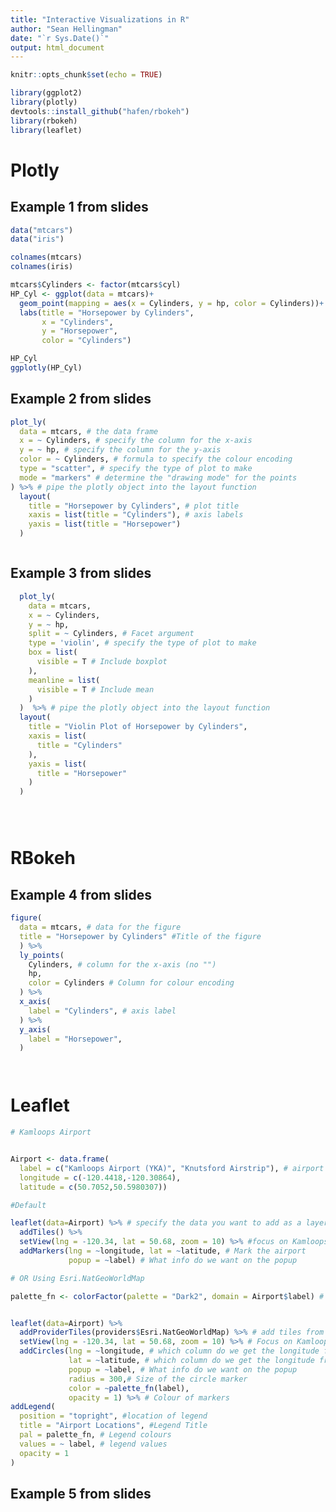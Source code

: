 ```yaml
---
title: "Interactive Visualizations in R"
author: "Sean Hellingman"
date: "`r Sys.Date()`"
output: html_document
---
```


```r
knitr::opts_chunk$set(echo = TRUE)
```




```r

library(ggplot2)
library(plotly)
devtools::install_github("hafen/rbokeh")
library(rbokeh)
library(leaflet)

```


# Plotly

## Example 1 from slides


```r

data("mtcars")
data("iris")

colnames(mtcars)
colnames(iris)

mtcars$Cylinders <- factor(mtcars$cyl)
HP_Cyl <- ggplot(data = mtcars)+
  geom_point(mapping = aes(x = Cylinders, y = hp, color = Cylinders))+
  labs(title = "Horsepower by Cylinders",
       x = "Cylinders",
       y = "Horsepower", 
       color = "Cylinders")

HP_Cyl
ggplotly(HP_Cyl)

```






## Example 2 from slides


```r

plot_ly(
  data = mtcars, # the data frame
  x = ~ Cylinders, # specify the column for the x-axis
  y = ~ hp, # specify the column for the y-axis
  color = ~ Cylinders, # formula to specify the colour encoding
  type = "scatter", # specify the type of plot to make
  mode = "markers" # determine the "drawing mode" for the points
) %>% # pipe the plotly object into the layout function
  layout(
    title = "Horsepower by Cylinders", # plot title
    xaxis = list(title = "Cylinders"), # axis labels
    yaxis = list(title = "Horsepower")
  )



```




## Example 3 from slides


```r


  plot_ly(
    data = mtcars,
    x = ~ Cylinders, 
    y = ~ hp,
    split = ~ Cylinders, # Facet argument
    type = 'violin', # specify the type of plot to make
    box = list(
      visible = T # Include boxplot
    ),
    meanline = list(
      visible = T # Include mean
    )
  )  %>% # pipe the plotly object into the layout function
  layout(
    title = "Violin Plot of Horsepower by Cylinders",
    xaxis = list(
      title = "Cylinders"
    ),
    yaxis = list(
      title = "Horsepower"
    )
  )





```



# RBokeh

## Example 4 from slides

```r


figure(
  data = mtcars, # data for the figure
  title = "Horsepower by Cylinders" #Title of the figure
  ) %>% 
  ly_points(
    Cylinders, # column for the x-axis (no "")
    hp,
    color = Cylinders # Column for colour encoding
  ) %>% 
  x_axis(
    label = "Cylinders", # axis label
  ) %>% 
  y_axis(
    label = "Horsepower",
  )




```



# Leaflet





```r

# Kamloops Airport


Airport <- data.frame(
  label = c("Kamloops Airport (YKA)", "Knutsford Airstrip"), # airport dataset
  longitude = c(-120.4418,-120.30864),
  latitude = c(50.7052,50.5980307))

#Default

leaflet(data=Airport) %>% # specify the data you want to add as a layer
  addTiles() %>% 
  setView(lng = -120.34, lat = 50.68, zoom = 10) %>% #focus on Kamloops
  addMarkers(lng = ~longitude, lat = ~latitude, # Mark the airport
             popup = ~label) # What info do we want on the popup

# OR Using Esri.NatGeoWorldMap

palette_fn <- colorFactor(palette = "Dark2", domain = Airport$label) # Function to add colours


leaflet(data=Airport) %>% 
  addProviderTiles(providers$Esri.NatGeoWorldMap) %>% # add tiles from a different source
  setView(lng = -120.34, lat = 50.68, zoom = 10) %>% # Focus on Kamloops
  addCircles(lng = ~longitude, # which column do we get the longitude from
             lat = ~latitude, # which column do we get the longitude from
             popup = ~label, # What info do we want on the popup
             radius = 300,# Size of the circle marker
             color = ~palette_fn(label),
             opacity = 1) %>% # Colour of markers
addLegend(
  position = "topright", #location of legend
  title = "Airport Locations", #Legend Title
  pal = palette_fn, # Legend colours
  values = ~ label, # legend values
  opacity = 1
)

```

 
 
 
## Example 5 from slides
 
 
```r





```
 
 